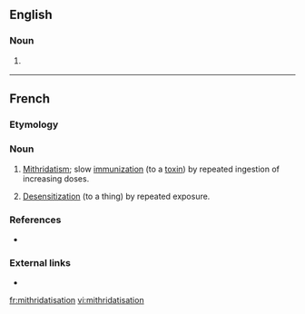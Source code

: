 ==English==

===Noun===
{{en-noun|-}}

# {{lb|en|rare}} {{alternative spelling of|mithridatization|lang=en}}

----

==French==

===Etymology===
{{affix|fr|mithridatiser|-ation}}

===Noun===
{{fr-noun|f}}

# [[mithridatism|Mithridatism]]; slow [[immunization]] (to a [[toxin]]) by repeated ingestion of increasing doses.
# {{lb|fr|figuratively|literary}} [[desensitization|Desensitization]] (to a thing) by repeated exposure.

===References===
* {{R:TLFi}}

===External links===
* {{R:TLFi}}

[[fr:mithridatisation]]
[[vi:mithridatisation]]